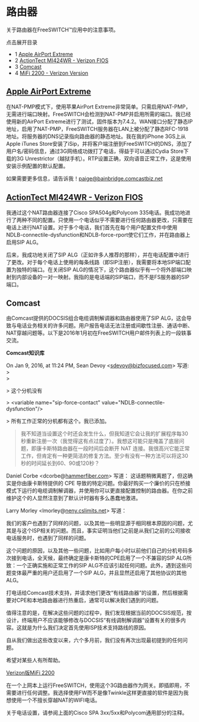 # 路由器

关于路由器在FreeSWITCH™应用中的注意事项。

点击展开目录

* 1 [Apple AirPort Extreme](#comcast)
* 2 [ActionTect MI424WR - Verizon FIOS](#-freeswitch--routers-)
* 3 [Comcast](#comcast)
* 4 [MiFi 2200 - Verizon Version](#-freeswitch--routers-)

## [Apple AirPort Extreme](http://store.apple.com/us/product/MB763LL/A/AirPort-Extreme)

在NAT-PMP模式下，使用苹果AirPort Extreme非常简单。只需启用NAT-PMP，无需进行端口映射。FreeSWITCH会检测到NAT-PMP并启用所需的端口。我已经使用新的AirPort Extreme进行了测试，固件版本为7.4.2。WAN接口分配了静态IP地址，启用了NAT-PMP，FreeSWITCH服务器在LAN上被分配了静态RFC-1918地址。将服务器的DNS记录指向路由器的静态地址。我在我的iPhone 3GS上从Apple iTunes Store安装了iSip，并将客户端注册到FreeSWITCH的DNS，添加了用户名/密码信息，通过3G网络成功拨打了电话，得益于可以通过Cydia Store下载的3G Unrestrictor（越狱手机）。RTP设置正确，双向语音正常工作，这是使用安装示例配置的默认配置。

如果需要更多信息，请告诉我！[paige@bainbridge.comcastbiz.net](mailto:paige@bainbridge.comcastbiz.net)

## [ActionTect MI424WR - Verizon FIOS](http://www.actiontec.com/products/product.php?pid=189#.UNTBGG9IeTY)

我通过这个NAT路由器连接了Cisco SPA504g和Polycom 335电话。我成功地进行了两种不同的配置。只使用一个电话似乎不需要进行任何路由器更改，只需要在电话上进行NAT设置。对于多个电话，我们首先在每个用户配置文件中使用NDLB-connectile-dysfunction和NDLB-force-rport使它们工作，并在路由器上启用SIP ALG。

后来，我成功地关闭了SIP ALG（正如许多人推荐的那样），并在电话配置中进行了更改。对于每个电话上使用的每条线路（即SIP注册），我需要将本地SIP端口配置为独特的端口。在关闭SIP ALG的情况下，这个路由器似乎有一个将外部端口映射到内部设备的一对一映射。我指的是电话端的SIP端口，而不是FS服务器的SIP端口。

## Comcast

由Comcast提供的DOCSIS组合电缆调制解调器和路由器使用了SIP ALG，这会导致与电话业务相关的许多问题。用户报告电话无法注册或间歇性注册、通话中断、NAT穿越问题等。以下是2016年1月初在FreeSWITCH用户邮件列表上的一段轶事交流。

**Comcast知识库**

On Jan 9, 2016, at 11:24 PM, Sean Devoy &lt;[sdevoy@bizfocused.com](mailto:sdevoy@bizfocused.com)\> 写道:  
 \>  
 \>

\> 这个分机没有 

\> &lt;variable name="sip-force-contact" value="NDLB-connectile-dysfunction"/>

\> 所有工作正常的分机都有这个。我已添加。

> 我不知道当设置这个时还会发生什么，但我知道它会让我的扩展程序每30秒重新注册一次（我觉得这有点过度了）。我想这可能只是掩盖了底层问题，即康卡斯特路由器在一段时间后会断开 NAT 连接。我很高兴它能正常工作，但肯定有一种更简洁的修复方法。至少有没有一种方法可以将这30秒的时间延长到60、90或120秒？

Daniel Corbe &lt;dcorbe@[hammerfiber.com](http://hammerfiber.com)\> 写道：
 这话题稍微离题了，但这确实是你由康卡斯特提供的 CPE 导致的特定问题。你最好购买一个廉价的只在桥接模式下运行的电缆调制解调器，并使用你可以更直接配置控制的路由器。在你之前维护这个的人显然注意到了默认计时器有多么愚蠢地激进。

Larry Morley &lt;lmorley@[neny.cslimits.net](http://neny.cslimits.net)\> 写道：

我们的客户也遇到了同样的问题，以及其他一些明显源于相同根本原因的问题，尤其是与这个ISP相关的问题。而且，事实证明当他们之前是从我们之前的公司接收电话服务时，也遇到了同样的问题。

这个问题的原因，以及其他一些问题，比如用户每小时以前他们自己的分机号码多次接到电话，全天候，最终确定是康卡斯特的CPE启用了一个不兼容的SIP ALG所致：一个正确实施和正常工作的SIP ALG不应该引起任何问题。此外，遇到这些问题变体最严重的用户还启用了一个SIP ALG，并且显然还启用了其他协议的其他ALG。

打电话给Comcast技术支持，并请求他们更改“有线路由器”的设置，然后根据需要对CPE和本地路由器进行热重启，通常可以解决我们遇到的问题。

值得注意的是，在解决这些问题的过程中，我们发现根据当前的DOCSIS规范，按设计，终端用户不应该能够修改与DOCSIS“有线调制解调器”设置有关的很多内容。这就是为什么我们决定首先使用ISP技术支持路线的原因。

自从我们做出这些改变以来，六个多月前，我们没有再次出现最初提到的任何问题。

希望对某些人有所帮助。

[Verizon版MiFi 2200](http://www.verizonwireless.com/)

在一个上网本上运行FreeSWITCH，使用这个3G路由器作为网关。即插即用，不需要进行任何调整。我选择使用FW而不是像Twinkle这样更直接的软件是因为我想使用一个不擅长穿越NAT的WIFI电话。

关于电话设置，请参阅上面的Cisco SPA 3xx/5xx和Polycom通用部分的注释。
